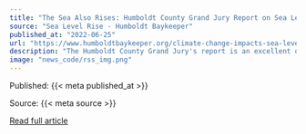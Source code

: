 ```yaml
---
title: "The Sea Also Rises: Humboldt County Grand Jury Report on Sea Level Rise"
source: "Sea Level Rise - Humboldt Baykeeper"
published_at: "2022-06-25"
url: "https://www.humboldtbaykeeper.org/climate-change-impacts-sea-level-rise/69-in-the-news/1580-the-sea-also-rises-humboldt-county-grand-jury-report-on-sea-level-rise"
description: "The Humboldt County Grand Jury's report is an excellent overview of how sea level rise will impact the Humboldt Bay Area. In plain language that's easy to understand, the report discusses the current understanding of the problems our region will face in the coming decades. It also identifies obstacles to \"adaptation planning,\" or how we will adapt to lessen the impacts on people, highways, sewer plants and pipelines, electrical transmission and water lines, low-lying contaminated sites, etc. We need to start planning now so we can take action before these situations become emergencies, putting public health, safety, and the environment at risk.Below are some excerpts:Most people think of SLR as a problem when barriers get overtopped. They often overlook inundation that occurs when water seeps through the barriers. Few realize that even with well-maintained barriers, sea water will permeate through the barriers and intrude into the ground water on the other side. This process is known as salt water intrusion and must be considered when protecting our threatened areas.The Grand Jury believes SLR planning needs to be a priority among all elected officials in the County. The County of Humboldt; the cities of Arcata and Eureka; and the Humboldt Bay Harbor, Recreation, and Conservation District should formally state their immediate and continuous support for, and commitment to, SLR mitigation and adaptation efforts.&nbsp;Read More&nbsp;"
image: "news_code/rss_img.png"
---
```



  Published: {{< meta published_at >}}
  

  Source: {{< meta source >}}
  

  [Read full article]({{< meta url >}})
  

